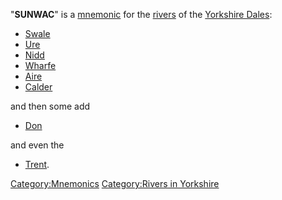 "'''SUNWAC'''" is a [[mnemonic]] for the [[rivers]] of the [[Yorkshire Dales]]:
*[[Swale]]
*[[Ure]]
*[[Nidd]]
*[[Wharfe]]
*[[Aire]]
*[[Calder]]
and then some add
*[[Don]]
and even the 
*[[Trent]].

{{York-geo-stub}}

[[Category:Mnemonics]]
[[Category:Rivers in Yorkshire]]